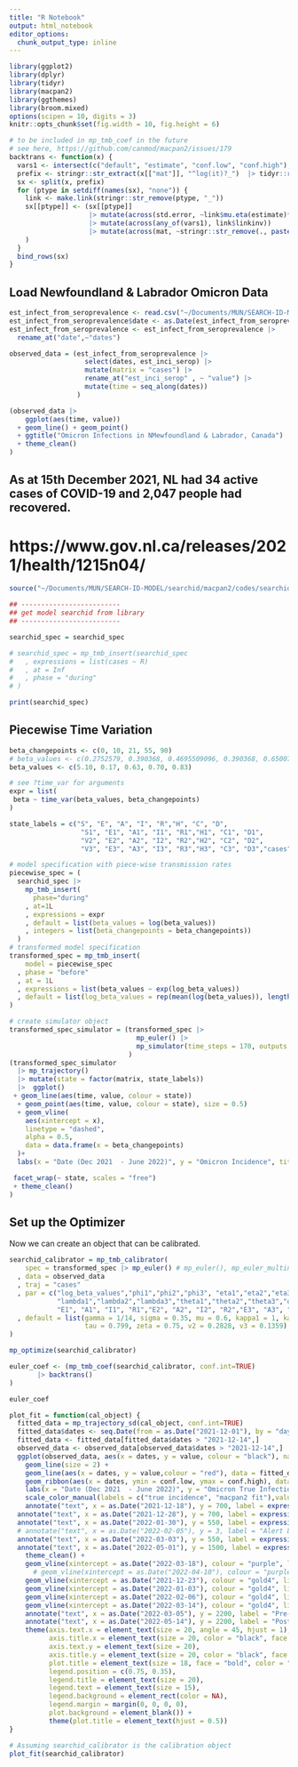 ```yaml
---
title: "R Notebook"
output: html_notebook
editor_options: 
  chunk_output_type: inline
---
```


```r
library(ggplot2)
library(dplyr)
library(tidyr)
library(macpan2)
library(ggthemes)
library(broom.mixed)
options(scipen = 10, digits = 3)
knitr::opts_chunk$set(fig.width = 10, fig.height = 6)
```


```r
# to be included in mp_tmb_coef in the future
# see here, https://github.com/canmod/macpan2/issues/179
backtrans <- function(x) {
  vars1 <- intersect(c("default", "estimate", "conf.low", "conf.high"), names(x))
  prefix <- stringr::str_extract(x[["mat"]], "^log(it)?_")  |> tidyr::replace_na("none")
  sx <- split(x, prefix)
  for (ptype in setdiff(names(sx), "none")) {
    link <- make.link(stringr::str_remove(ptype, "_"))
    sx[[ptype]] <- (sx[[ptype]]
                    |> mutate(across(std.error, ~link$mu.eta(estimate)*.))
                    |> mutate(across(any_of(vars1), link$linkinv))
                    |> mutate(across(mat, ~stringr::str_remove(., paste0("^", ptype))))
    )
  }
  bind_rows(sx)
}

```

## Load Newfoundland & Labrador Omicron Data

```r
est_infect_from_seroprevalence <- read.csv("~/Documents/MUN/SEARCH-ID-MODEL/searchid/macpan2/data/omicron_estimated_serop.csv")
est_infect_from_seroprevalence$date <- as.Date(est_infect_from_seroprevalence$date, format = "%Y-%m-%d")
est_infect_from_seroprevalence <- est_infect_from_seroprevalence |>
  rename_at("date",~"dates")

observed_data = (est_infect_from_seroprevalence |> 
                   select(dates, est_inci_serop) |> 
                   mutate(matrix = "cases") |>
                   rename_at("est_inci_serop" , ~ "value") |>
                   mutate(time = seq_along(dates))
                 )

(observed_data |> 
    ggplot(aes(time, value))
  + geom_line() + geom_point()
  + ggtitle("Omicron Infections in NMewfoundland & Labrador, Canada")
  + theme_clean()
)
```

## As at 15th December 2021, NL had 34 active cases of COVID-19 and 2,047 people had recovered.
# https://www.gov.nl.ca/releases/2021/health/1215n04/


```r
source("~/Documents/MUN/SEARCH-ID-MODEL/searchid/macpan2/codes/searchid/searchid_tmb.R")

## -------------------------
## get model searchid from library
## -------------------------

searchid_spec = searchid_spec

# searchid_spec = mp_tmb_insert(searchid_spec
#   , expressions = list(cases ~ R)
#   , at = Inf 
#   , phase = "during"
# )

print(searchid_spec)
```


## Piecewise Time Variation

```r
beta_changepoints <- c(0, 10, 21, 55, 90)
# beta_values <- c(0.2752579, 0.390368, 0.4695509096, 0.390368, 0.65007704)
beta_values <- c(5.10, 0.17, 0.63, 0.70, 0.83)
```

```r
# see ?time_var for arguments
expr = list(
 beta ~ time_var(beta_values, beta_changepoints)
)

```

```r
state_labels = c("S", "E", "A", "I", "R","H", "C", "D",
                  "S1", "E1", "A1", "I1", "R1","H1", "C1", "D1",
                  "V2", "E2", "A2", "I2", "R2","H2", "C2", "D2",
                  "V3", "E3", "A3", "I3", "R3","H3", "C3", "D3","cases")

# model specification with piece-wise transmission rates
piecewise_spec = (
  searchid_spec |> 
    mp_tmb_insert(
      phase="during"
    , at=1L
    , expressions = expr
    , default = list(beta_values = log(beta_values))
    , integers = list(beta_changepoints = beta_changepoints))
  )
# transformed model specification
transformed_spec = mp_tmb_insert(
    model = piecewise_spec
  , phase = "before"
  , at = 1L
  , expressions = list(beta_values ~ exp(log_beta_values))
  , default = list(log_beta_values = rep(mean(log(beta_values)), length(beta_values)))
)

# create simulator object
transformed_spec_simulator = (transformed_spec |> 
                                mp_euler() |> 
                                mp_simulator(time_steps = 170, outputs = c(state_labels))
                              )
(transformed_spec_simulator
  |> mp_trajectory()
  |> mutate(state = factor(matrix, state_labels))
  |>  ggplot()
 + geom_line(aes(time, value, colour = state))
  + geom_point(aes(time, value, colour = state), size = 0.5)
  + geom_vline(
    aes(xintercept = x),
    linetype = "dashed",
    alpha = 0.5,
    data = data.frame(x = beta_changepoints)
  )+
  labs(x = "Date (Dec 2021  - June 2022)", y = "Omicron Incidence", title = "SEARCH-ID Model Incidence Trajectory With macpan2", color = "") +

 facet_wrap(~ state, scales = "free")
 + theme_clean()
)
```

## Set up the Optimizer

Now we can create an object that can be calibrated.

```r
searchid_calibrator = mp_tmb_calibrator(
    spec = transformed_spec |> mp_euler() # mp_euler(), mp_euler_multinomial()
  , data = observed_data
  , traj = "cases"  
  , par = c("log_beta_values","phi1","phi2","phi3", "eta1","eta2","eta3",
            "lambda1","lambda2","lambda3","theta1","theta2","theta3","omega1", "omega2","omega3","xi1","xi2","xi3", 
            "E1", "A1", "I1", "R1","E2", "A2", "I2", "R2","E3", "A3", "I3", "R3")
  , default = list(gamma = 1/14, sigma = 0.35, mu = 0.6, kappa1 = 1, kappa2 = 0.91, kappa3 = 0.3, 
                   tau = 0.799, zeta = 0.75, v2 = 0.2828, v3 = 0.1359)
)

mp_optimize(searchid_calibrator)

```

```r
euler_coef <- (mp_tmb_coef(searchid_calibrator, conf.int=TRUE)
       |> backtrans()
)

euler_coef
```

```r
plot_fit = function(cal_object) {
  fitted_data = mp_trajectory_sd(cal_object, conf.int=TRUE)
  fitted_data$dates <- seq.Date(from = as.Date("2021-12-01"), by = "day", length.out = nrow(fitted_data))
  fitted_data <- fitted_data[fitted_data$dates > "2021-12-14",]
  observed_data <- observed_data[observed_data$dates > "2021-12-14",]
  ggplot(observed_data, aes(x = dates, y = value, colour = "black"), na.rm = TRUE) +
    geom_line(size = 2) +
    geom_line(aes(x = dates, y = value,colour = "red"), data = fitted_data,  size = 2) +
    geom_ribbon(aes(x = dates, ymin = conf.low, ymax = conf.high), data = fitted_data, alpha = 0.2) +
    labs(x = "Date (Dec 2021  - June 2022)", y = "Omicron True Infections", title = "SEARCH-ID Model Fit With macpan2", color = "") +
    scale_color_manual(labels = c("true incidence", "macpan2 fit"),values = c("black","red")) +
    annotate("text", x = as.Date("2021-12-18"), y = 700, label = expression(beta[2] == 0.20),size = 6,angle = 90, hjust = 1, color = "black")+
  annotate("text", x = as.Date("2021-12-28"), y = 700, label = expression(beta[3] == 5.21),size = 6,angle = 90, hjust = 1,color = "black")+
  annotate("text", x = as.Date("2022-01-30"), y = 550, label = expression(beta[4] == 0.62),size = 6,angle = 0, hjust = 1, color = "black")+
  # annotate("text", x = as.Date("2022-02-05"), y = 3, label = "Alert Level 3",size = 5,angle = 10, hjust = 1, color = "black")+
  annotate("text", x = as.Date("2022-03-03"), y = 550, label = expression(beta[3] == 0.70),size = 6,angle = 0, hjust = 1, color = "black")+
  annotate("text", x = as.Date("2022-05-01"), y = 1500, label = expression(beta[0] == 0.82),size = 6, hjust = 1, color = "black")+
    theme_clean() +
    geom_vline(xintercept = as.Date("2022-03-18"), colour = "purple", linetype = 6, size = 1)  +
      # geom_vline(xintercept = as.Date("2022-04-10"), colour = "purple", linetype = 6, size = 2)  +
    geom_vline(xintercept = as.Date("2021-12-23"), colour = "gold4", linetype = 2, size = 1)  +
    geom_vline(xintercept = as.Date("2022-01-03"), colour = "gold4", linetype = 2, size = 1)  +
    geom_vline(xintercept = as.Date("2022-02-06"), colour = "gold4", linetype = 2, size = 1)  +
    geom_vline(xintercept = as.Date("2022-03-14"), colour = "gold4", linetype = 1, size = 1)  +
    annotate("text", x = as.Date("2022-03-05"), y = 2200, label = "Pre-Cancellation of Public \nHealth Emergency Declaration",size=5, hjust=1, color = "darkblue")+
    annotate("text", x = as.Date("2022-05-14"), y = 2200, label = "Post Cancellation of Public \nHealth Emergency Declaration",size=5, hjust=1,color = "darkblue")+
    theme(axis.text.x = element_text(size = 20, angle = 45, hjust = 1),
          axis.title.x = element_text(size = 20, color = "black", face = "bold"),
          axis.text.y = element_text(size = 20),
          axis.title.y = element_text(size = 20, color = "black", face = "bold"),
          plot.title = element_text(size = 18, face = "bold", color = "black", hjust = 0.5),
          legend.position = c(0.75, 0.35),
          legend.title = element_text(size = 20),
          legend.text = element_text(size = 15),
          legend.background = element_rect(color = NA),
          legend.margin = margin(0, 0, 0, 0),
          plot.background = element_blank()) +
          theme(plot.title = element_text(hjust = 0.5))
}

# Assuming searchid_calibrator is the calibration object
plot_fit(searchid_calibrator)
```